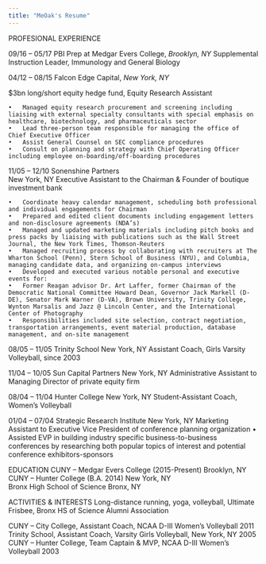 ```yaml
---
title: "MeOak's Resume"
---
```

PROFESIONAL EXPERIENCE

09/16 – 05/17
PBI Prep at Medgar Evers College, *Brooklyn, NY*
Supplemental Instruction Leader, Immunology and General Biology

04/12 – 08/15   Falcon Edge Capital, *New York, NY*

$3bn long/short equity hedge fund, Equity Research Assistant

	•	Managed equity research procurement and screening including liaising with external specialty consultants with special emphasis on healthcare, biotechnology, and pharmaceuticals sector
	•	Lead three-person team responsible for managing the office of Chief Executive Officer
	•	Assist General Counsel on SEC compliance procedures
	•	Consult on planning and strategy with Chief Operating Officer including employee on-boarding/off-boarding procedures


11/05 – 12/10	Sonenshine Partners										
New York, NY Executive Assistant to the Chairman & Founder of boutique investment bank

	•	Coordinate heavy calendar management, scheduling both professional and individual engagements for Chairman
	•	Prepared and edited client documents including engagement letters and non-disclosure agreements (NDA’s)
	•	Managed and updated marketing materials including pitch books and press packs by liaising with publications such as the Wall Street Journal, the New York Times, Thomson-Reuters
	•	Managed recruiting process by collaborating with recruiters at The Wharton School (Penn), Stern School of Business (NYU), and Columbia, managing candidate data, and organizing on-campus interviews
	•	Developed and executed various notable personal and executive events for:
	•	Former Reagan advisor Dr. Art Laffer, former Chairman of the Democratic National Committee Howard Dean, Governor Jack Markell (D-DE), Senator Mark Warner (D-VA), Brown University, Trinity College, Wynton Marsalis and Jazz @ Lincoln Center, and the International Center of Photography
	•	Responsibilities included site selection, contract negotiation, transportation arrangements, event material production, database management, and on-site management

08/05 – 11/05	Trinity School											New York, NY
Assistant Coach, Girls Varsity Volleyball, since 2003
			
11/04 – 10/05	Sun Capital Partners	 									New York, NY
Administrative Assistant to Managing Director of private equity firm

08/04 – 11/04	Hunter College											New York, NY
Student-Assistant Coach, Women’s Volleyball

01/04 – 07/04	Strategic Research Institute 									New York, NY
Marketing Assistant to Executive Vice President of conference planning organization 
	•	Assisted EVP in building industry specific business-to-business conferences by researching both popular topics of interest and potential conference exhibitors-sponsors

EDUCATION
CUNY – Medgar Evers College (2015-Present)									Brooklyn, NY
CUNY – Hunter College	(B.A. 2014)										New York, NY 	
Bronx High School of Science											Bronx, NY


ACTIVITIES & INTERESTS
Long-distance running, yoga, volleyball, Ultimate Frisbee, Bronx HS of Science Alumni Association

CUNY – City College, Assistant Coach, NCAA D-III Women’s Volleyball							2011
Trinity School, Assistant Coach, Varsity Girls Volleyball, New York, NY							2005
CUNY – Hunter College, Team Captain & MVP, NCAA D-III Women’s Volleyball						2003
